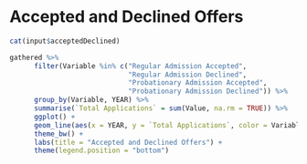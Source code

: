 # Accepted and Declined Offers

```r
cat(input$acceptedDeclined)
```

```r
gathered %>%
      filter(Variable %in% c("Regular Admission Accepted",
                             "Regular Admission Declined",
                             "Probationary Admission Accepted",
                             "Probationary Admission Declined")) %>%
      group_by(Variable, YEAR) %>%
      summarise(`Total Applications` = sum(Value, na.rm = TRUE)) %>%
      ggplot() +
      geom_line(aes(x = YEAR, y = `Total Applications`, color = Variable, group = Variable)) +
      theme_bw() +
      labs(title = "Accepted and Declined Offers") +
      theme(legend.position = "bottom")
```
\newpage

